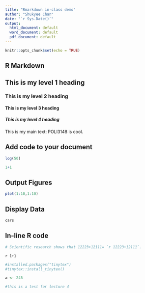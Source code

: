 ```yaml
---
title: "Rmarkdown in-class demo"
author: "Shukyee Chan"
date: "`r Sys.Date()`"
output:
  html_document: default
  word_document: default
  pdf_document: default
---
```


```r
knitr::opts_chunk$set(echo = TRUE)
```

## R Markdown

## This is my level 1 heading

### This is my level 2 heading

#### This is my level 3 heading

##### This is my level 4 heading

This is my main text: POLI3148 is cool.

## Add code to your document

```r
log(50)
```

```r
1+1

```

## Output Figures

```r
plot(1:10,1:10)
```

## Display Data

```r
cars
```

## In-line R code

```r
# Scientific research shows that 12223+12111= `r 12223+12111`.
```

`r 1+1`

```r
#installed.packages("tinytex")
#tinytex::install_tinytex()

a <- 245
```

```r
#this is a test for lecture 4
```
